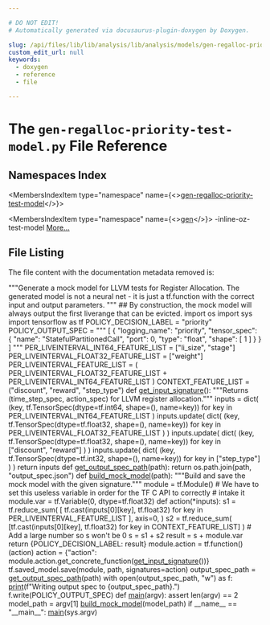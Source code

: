 ```yaml
---

# DO NOT EDIT!
# Automatically generated via docusaurus-plugin-doxygen by Doxygen.

slug: /api/files/lib/lib/analysis/lib/analysis/models/gen-regalloc-priority-test-model-py
custom_edit_url: null
keywords:
  - doxygen
  - reference
  - file

---
```





# The `gen-regalloc-priority-test-model.py` File Reference

<DoxygenPage pluginConfig={pluginConfig}>



## Namespaces Index

<MembersIndex>

<MembersIndexItem
  type="namespace"
  name={<><a href="/docs/api/namespaces/gen-regalloc-priority-test-model">gen-regalloc-priority-test-model</a></>}>
</MembersIndexItem>

<MembersIndexItem
  type="namespace"
  name={<><a href="/docs/api/namespaces/gen">gen</a></>}>
-inline-oz-test-model <a href="/docs/api/namespaces/gen/#details">More...</a>
</MembersIndexItem>

</MembersIndex>


## File Listing

The file content with the documentation metadata removed is:

<ProgramListing>

<Link id="l00001" /><CodeLine lineNumber="1" lineLink="/docs/api/namespaces/gen-regalloc-priority-test-model"><span class="doxyHighlightStringLiteral">&quot;&quot;&quot;Generate a mock model for LLVM tests for Register Allocation.</span></CodeLine>
<Link id="l00002" /><CodeLine lineNumber="2"><span class="doxyHighlightStringLiteral">The generated model is not a neural net - it is just a tf.function with the</span></CodeLine>
<Link id="l00003" /><CodeLine lineNumber="3"><span class="doxyHighlightStringLiteral">correct input and output parameters. </span></CodeLine>
<Link id="l00004" /><CodeLine lineNumber="4"><span class="doxyHighlightStringLiteral">&quot;&quot;&quot;</span></CodeLine>
<Link id="l00005" /><CodeLine lineNumber="5"><span class="doxyHighlightComment">## By construction, the mock model will always output the first liverange that can be evicted.</span></CodeLine>
<Link id="l00006" /><CodeLine lineNumber="6"></CodeLine>
<Link id="l00007" /><CodeLine lineNumber="7"><span class="doxyHighlightKeyword">import</span><span class="doxyHighlight"> os</span></CodeLine>
<Link id="l00008" /><CodeLine lineNumber="8"><span class="doxyHighlightKeyword">import</span><span class="doxyHighlight"> sys</span></CodeLine>
<Link id="l00009" /><CodeLine lineNumber="9"><span class="doxyHighlightKeyword">import</span><span class="doxyHighlight"> tensorflow </span><span class="doxyHighlightKeyword">as</span><span class="doxyHighlight"> tf</span></CodeLine>
<Link id="l00010" /><CodeLine lineNumber="10"></CodeLine>
<Link id="l00011" /><CodeLine lineNumber="11" lineLink="/docs/api/namespaces/gen-regalloc-priority-test-model/#a013e7478bf599fe4b96a962bfc656a1d"><span class="doxyHighlight">POLICY&#95;DECISION&#95;LABEL = </span><span class="doxyHighlightStringLiteral">&quot;priority&quot;</span></CodeLine>
<Link id="l00012" /><CodeLine lineNumber="12" lineLink="/docs/api/namespaces/gen-regalloc-priority-test-model/#a9212c0c53418b17068763a3e7beb66e3"><span class="doxyHighlight">POLICY&#95;OUTPUT&#95;SPEC = </span><span class="doxyHighlightStringLiteral">&quot;&quot;&quot;</span></CodeLine>
<Link id="l00013" /><CodeLine lineNumber="13"><span class="doxyHighlightStringLiteral">&#91;</span></CodeLine>
<Link id="l00014" /><CodeLine lineNumber="14"><span class="doxyHighlightStringLiteral">    &#123;</span></CodeLine>
<Link id="l00015" /><CodeLine lineNumber="15"><span class="doxyHighlightStringLiteral">        &quot;logging&#95;name&quot;: &quot;priority&quot;, </span></CodeLine>
<Link id="l00016" /><CodeLine lineNumber="16"><span class="doxyHighlightStringLiteral">        &quot;tensor&#95;spec&quot;: &#123;</span></CodeLine>
<Link id="l00017" /><CodeLine lineNumber="17"><span class="doxyHighlightStringLiteral">            &quot;name&quot;: &quot;StatefulPartitionedCall&quot;, </span></CodeLine>
<Link id="l00018" /><CodeLine lineNumber="18"><span class="doxyHighlightStringLiteral">            &quot;port&quot;: 0, </span></CodeLine>
<Link id="l00019" /><CodeLine lineNumber="19"><span class="doxyHighlightStringLiteral">            &quot;type&quot;: &quot;float&quot;, </span></CodeLine>
<Link id="l00020" /><CodeLine lineNumber="20"><span class="doxyHighlightStringLiteral">            &quot;shape&quot;: &#91;</span></CodeLine>
<Link id="l00021" /><CodeLine lineNumber="21"><span class="doxyHighlightStringLiteral">                1</span></CodeLine>
<Link id="l00022" /><CodeLine lineNumber="22"><span class="doxyHighlightStringLiteral">            &#93;</span></CodeLine>
<Link id="l00023" /><CodeLine lineNumber="23"><span class="doxyHighlightStringLiteral">        &#125;</span></CodeLine>
<Link id="l00024" /><CodeLine lineNumber="24"><span class="doxyHighlightStringLiteral">    &#125;</span></CodeLine>
<Link id="l00025" /><CodeLine lineNumber="25"><span class="doxyHighlightStringLiteral">&#93;</span></CodeLine>
<Link id="l00026" /><CodeLine lineNumber="26"><span class="doxyHighlightStringLiteral">&quot;&quot;&quot;</span></CodeLine>
<Link id="l00027" /><CodeLine lineNumber="27" lineLink="/docs/api/namespaces/gen-regalloc-priority-test-model/#ac17e919b04f6044acd563c93991c19ff"><span class="doxyHighlight">PER&#95;LIVEINTERVAL&#95;INT64&#95;FEATURE&#95;LIST = &#91;</span><span class="doxyHighlightStringLiteral">&quot;li&#95;size&quot;</span><span class="doxyHighlight">, </span><span class="doxyHighlightStringLiteral">&quot;stage&quot;</span><span class="doxyHighlight">&#93;</span></CodeLine>
<Link id="l00028" /><CodeLine lineNumber="28" lineLink="/docs/api/namespaces/gen-regalloc-priority-test-model/#a9934195622fd809524abfbe93bf5faee"><span class="doxyHighlight">PER&#95;LIVEINTERVAL&#95;FLOAT32&#95;FEATURE&#95;LIST = &#91;</span><span class="doxyHighlightStringLiteral">&quot;weight&quot;</span><span class="doxyHighlight">&#93;</span></CodeLine>
<Link id="l00029" /><CodeLine lineNumber="29" lineLink="/docs/api/namespaces/gen-regalloc-priority-test-model/#a484b69dd6735864fc8f89993883431e8"><span class="doxyHighlight">PER&#95;LIVEINTERVAL&#95;FEATURE&#95;LIST = (</span></CodeLine>
<Link id="l00030" /><CodeLine lineNumber="30"><span class="doxyHighlight">    PER&#95;LIVEINTERVAL&#95;FLOAT32&#95;FEATURE&#95;LIST + PER&#95;LIVEINTERVAL&#95;INT64&#95;FEATURE&#95;LIST</span></CodeLine>
<Link id="l00031" /><CodeLine lineNumber="31"><span class="doxyHighlight">)</span></CodeLine>
<Link id="l00032" /><CodeLine lineNumber="32" lineLink="/docs/api/namespaces/gen-regalloc-priority-test-model/#a945813d1ef45da09c326405ae455f571"><span class="doxyHighlight">CONTEXT&#95;FEATURE&#95;LIST = (</span><span class="doxyHighlightStringLiteral">&quot;discount&quot;</span><span class="doxyHighlight">, </span><span class="doxyHighlightStringLiteral">&quot;reward&quot;</span><span class="doxyHighlight">, </span><span class="doxyHighlightStringLiteral">&quot;step&#95;type&quot;</span><span class="doxyHighlight">)</span></CodeLine>
<Link id="l00033" /><CodeLine lineNumber="33"></CodeLine>
<Link id="l00034" /><CodeLine lineNumber="34"></CodeLine>
<Link id="l00035" /><CodeLine lineNumber="35" lineLink="/docs/api/namespaces/gen-regalloc-priority-test-model/#aafe3441287e2c0478b27e00e108e7e73"><span class="doxyHighlightKeyword">def </span><span class="doxyHighlight"><a href="/docs/api/namespaces/gen-regalloc-priority-test-model/#aafe3441287e2c0478b27e00e108e7e73">get&#95;input&#95;signature</a>():</span></CodeLine>
<Link id="l00036" /><CodeLine lineNumber="36"><span class="doxyHighlight">    </span><span class="doxyHighlightStringLiteral">&quot;&quot;&quot;Returns (time&#95;step&#95;spec, action&#95;spec) for LLVM register allocation.&quot;&quot;&quot;</span></CodeLine>
<Link id="l00037" /><CodeLine lineNumber="37"><span class="doxyHighlight">    inputs = dict(</span></CodeLine>
<Link id="l00038" /><CodeLine lineNumber="38"><span class="doxyHighlight">        (key, tf.TensorSpec(dtype=tf.int64, shape=(), name=key))</span></CodeLine>
<Link id="l00039" /><CodeLine lineNumber="39"><span class="doxyHighlight">        </span><span class="doxyHighlightKeywordFlow">for</span><span class="doxyHighlight"> key </span><span class="doxyHighlightKeywordFlow">in</span><span class="doxyHighlight"> PER&#95;LIVEINTERVAL&#95;INT64&#95;FEATURE&#95;LIST</span></CodeLine>
<Link id="l00040" /><CodeLine lineNumber="40"><span class="doxyHighlight">    )</span></CodeLine>
<Link id="l00041" /><CodeLine lineNumber="41"><span class="doxyHighlight">    inputs.update(</span></CodeLine>
<Link id="l00042" /><CodeLine lineNumber="42"><span class="doxyHighlight">        dict(</span></CodeLine>
<Link id="l00043" /><CodeLine lineNumber="43"><span class="doxyHighlight">            (key, tf.TensorSpec(dtype=tf.float32, shape=(), name=key))</span></CodeLine>
<Link id="l00044" /><CodeLine lineNumber="44"><span class="doxyHighlight">            </span><span class="doxyHighlightKeywordFlow">for</span><span class="doxyHighlight"> key </span><span class="doxyHighlightKeywordFlow">in</span><span class="doxyHighlight"> PER&#95;LIVEINTERVAL&#95;FLOAT32&#95;FEATURE&#95;LIST</span></CodeLine>
<Link id="l00045" /><CodeLine lineNumber="45"><span class="doxyHighlight">        )</span></CodeLine>
<Link id="l00046" /><CodeLine lineNumber="46"><span class="doxyHighlight">    )</span></CodeLine>
<Link id="l00047" /><CodeLine lineNumber="47"><span class="doxyHighlight">    inputs.update(</span></CodeLine>
<Link id="l00048" /><CodeLine lineNumber="48"><span class="doxyHighlight">        dict(</span></CodeLine>
<Link id="l00049" /><CodeLine lineNumber="49"><span class="doxyHighlight">            (key, tf.TensorSpec(dtype=tf.float32, shape=(), name=key))</span></CodeLine>
<Link id="l00050" /><CodeLine lineNumber="50"><span class="doxyHighlight">            </span><span class="doxyHighlightKeywordFlow">for</span><span class="doxyHighlight"> key </span><span class="doxyHighlightKeywordFlow">in</span><span class="doxyHighlight"> &#91;</span><span class="doxyHighlightStringLiteral">&quot;discount&quot;</span><span class="doxyHighlight">, </span><span class="doxyHighlightStringLiteral">&quot;reward&quot;</span><span class="doxyHighlight">&#93;</span></CodeLine>
<Link id="l00051" /><CodeLine lineNumber="51"><span class="doxyHighlight">        )</span></CodeLine>
<Link id="l00052" /><CodeLine lineNumber="52"><span class="doxyHighlight">    )</span></CodeLine>
<Link id="l00053" /><CodeLine lineNumber="53"><span class="doxyHighlight">    inputs.update(</span></CodeLine>
<Link id="l00054" /><CodeLine lineNumber="54"><span class="doxyHighlight">        dict(</span></CodeLine>
<Link id="l00055" /><CodeLine lineNumber="55"><span class="doxyHighlight">            (key, tf.TensorSpec(dtype=tf.int32, shape=(), name=key))</span></CodeLine>
<Link id="l00056" /><CodeLine lineNumber="56"><span class="doxyHighlight">            </span><span class="doxyHighlightKeywordFlow">for</span><span class="doxyHighlight"> key </span><span class="doxyHighlightKeywordFlow">in</span><span class="doxyHighlight"> &#91;</span><span class="doxyHighlightStringLiteral">&quot;step&#95;type&quot;</span><span class="doxyHighlight">&#93;</span></CodeLine>
<Link id="l00057" /><CodeLine lineNumber="57"><span class="doxyHighlight">        )</span></CodeLine>
<Link id="l00058" /><CodeLine lineNumber="58"><span class="doxyHighlight">    )</span></CodeLine>
<Link id="l00059" /><CodeLine lineNumber="59"><span class="doxyHighlight">    </span><span class="doxyHighlightKeywordFlow">return</span><span class="doxyHighlight"> inputs</span></CodeLine>
<Link id="l00060" /><CodeLine lineNumber="60"></CodeLine>
<Link id="l00061" /><CodeLine lineNumber="61"></CodeLine>
<Link id="l00062" /><CodeLine lineNumber="62" lineLink="/docs/api/namespaces/gen-regalloc-priority-test-model/#af9f86ff91dd892299687a66bffac9530"><span class="doxyHighlightKeyword">def </span><span class="doxyHighlight"><a href="/docs/api/namespaces/gen-regalloc-priority-test-model/#af9f86ff91dd892299687a66bffac9530">get&#95;output&#95;spec&#95;path</a>(path):</span></CodeLine>
<Link id="l00063" /><CodeLine lineNumber="63"><span class="doxyHighlight">    </span><span class="doxyHighlightKeywordFlow">return</span><span class="doxyHighlight"> os.path.join(path, </span><span class="doxyHighlightStringLiteral">&quot;output&#95;spec.json&quot;</span><span class="doxyHighlight">)</span></CodeLine>
<Link id="l00064" /><CodeLine lineNumber="64"></CodeLine>
<Link id="l00065" /><CodeLine lineNumber="65"></CodeLine>
<Link id="l00066" /><CodeLine lineNumber="66" lineLink="/docs/api/namespaces/gen-regalloc-priority-test-model/#a897c3b991053cb02691cf49f5b7b1cc3"><span class="doxyHighlightKeyword">def </span><span class="doxyHighlight"><a href="/docs/api/namespaces/gen-regalloc-priority-test-model/#a897c3b991053cb02691cf49f5b7b1cc3">build&#95;mock&#95;model</a>(path):</span></CodeLine>
<Link id="l00067" /><CodeLine lineNumber="67"><span class="doxyHighlight">    </span><span class="doxyHighlightStringLiteral">&quot;&quot;&quot;Build and save the mock model with the given signature.&quot;&quot;&quot;</span></CodeLine>
<Link id="l00068" /><CodeLine lineNumber="68"><span class="doxyHighlight">    module = tf.Module()</span></CodeLine>
<Link id="l00069" /><CodeLine lineNumber="69"><span class="doxyHighlight">    </span><span class="doxyHighlightComment"># We have to set this useless variable in order for the TF C API to correctly</span></CodeLine>
<Link id="l00070" /><CodeLine lineNumber="70"><span class="doxyHighlight">    </span><span class="doxyHighlightComment"># intake it</span></CodeLine>
<Link id="l00071" /><CodeLine lineNumber="71"><span class="doxyHighlight">    module.var = tf.Variable(0, dtype=tf.float32)</span></CodeLine>
<Link id="l00072" /><CodeLine lineNumber="72"></CodeLine>
<Link id="l00073" /><CodeLine lineNumber="73"><span class="doxyHighlight">    </span><span class="doxyHighlightKeyword">def </span><span class="doxyHighlight">action(&#42;inputs):</span></CodeLine>
<Link id="l00074" /><CodeLine lineNumber="74"><span class="doxyHighlight">        s1 = tf.reduce&#95;sum(</span></CodeLine>
<Link id="l00075" /><CodeLine lineNumber="75"><span class="doxyHighlight">            &#91;</span></CodeLine>
<Link id="l00076" /><CodeLine lineNumber="76"><span class="doxyHighlight">                tf.cast(inputs&#91;0&#93;&#91;key&#93;, tf.float32)</span></CodeLine>
<Link id="l00077" /><CodeLine lineNumber="77"><span class="doxyHighlight">                </span><span class="doxyHighlightKeywordFlow">for</span><span class="doxyHighlight"> key </span><span class="doxyHighlightKeywordFlow">in</span><span class="doxyHighlight"> PER&#95;LIVEINTERVAL&#95;FEATURE&#95;LIST</span></CodeLine>
<Link id="l00078" /><CodeLine lineNumber="78"><span class="doxyHighlight">            &#93;,</span></CodeLine>
<Link id="l00079" /><CodeLine lineNumber="79"><span class="doxyHighlight">            axis=0,</span></CodeLine>
<Link id="l00080" /><CodeLine lineNumber="80"><span class="doxyHighlight">        )</span></CodeLine>
<Link id="l00081" /><CodeLine lineNumber="81"><span class="doxyHighlight">        s2 = tf.reduce&#95;sum(</span></CodeLine>
<Link id="l00082" /><CodeLine lineNumber="82"><span class="doxyHighlight">            &#91;tf.cast(inputs&#91;0&#93;&#91;key&#93;, tf.float32) </span><span class="doxyHighlightKeywordFlow">for</span><span class="doxyHighlight"> key </span><span class="doxyHighlightKeywordFlow">in</span><span class="doxyHighlight"> CONTEXT&#95;FEATURE&#95;LIST&#93;</span></CodeLine>
<Link id="l00083" /><CodeLine lineNumber="83"><span class="doxyHighlight">        )</span></CodeLine>
<Link id="l00084" /><CodeLine lineNumber="84"><span class="doxyHighlight">        </span><span class="doxyHighlightComment"># Add a large number so s won&#39;t be 0</span></CodeLine>
<Link id="l00085" /><CodeLine lineNumber="85"><span class="doxyHighlight">        s = s1 + s2</span></CodeLine>
<Link id="l00086" /><CodeLine lineNumber="86"><span class="doxyHighlight">        result = s + module.var</span></CodeLine>
<Link id="l00087" /><CodeLine lineNumber="87"><span class="doxyHighlight">        </span><span class="doxyHighlightKeywordFlow">return</span><span class="doxyHighlight"> &#123;POLICY&#95;DECISION&#95;LABEL: result&#125;</span></CodeLine>
<Link id="l00088" /><CodeLine lineNumber="88"></CodeLine>
<Link id="l00089" /><CodeLine lineNumber="89"><span class="doxyHighlight">    module.action = tf.function()(action)</span></CodeLine>
<Link id="l00090" /><CodeLine lineNumber="90"><span class="doxyHighlight">    action = &#123;</span><span class="doxyHighlightStringLiteral">&quot;action&quot;</span><span class="doxyHighlight">: module.action.get&#95;concrete&#95;function(<a href="/docs/api/namespaces/gen-regalloc-priority-test-model/#aafe3441287e2c0478b27e00e108e7e73">get&#95;input&#95;signature</a>())&#125;</span></CodeLine>
<Link id="l00091" /><CodeLine lineNumber="91"></CodeLine>
<Link id="l00092" /><CodeLine lineNumber="92"><span class="doxyHighlight">    tf.saved&#95;model.save(module, path, signatures=action)</span></CodeLine>
<Link id="l00093" /><CodeLine lineNumber="93"><span class="doxyHighlight">    output&#95;spec&#95;path = <a href="/docs/api/namespaces/gen-regalloc-priority-test-model/#af9f86ff91dd892299687a66bffac9530">get&#95;output&#95;spec&#95;path</a>(path)</span></CodeLine>
<Link id="l00094" /><CodeLine lineNumber="94"><span class="doxyHighlight">    </span><span class="doxyHighlightKeyword">with</span><span class="doxyHighlight"> open(output&#95;spec&#95;path, </span><span class="doxyHighlightStringLiteral">&quot;w&quot;</span><span class="doxyHighlight">) </span><span class="doxyHighlightKeyword">as</span><span class="doxyHighlight"> f:</span></CodeLine>
<Link id="l00095" /><CodeLine lineNumber="95"><span class="doxyHighlight">        <a href="/docs/api/files/lib/lib/object/archivewriter-cpp/#aa9f638c7ae7fdd206a6c60e26bef9751">print</a>(f</span><span class="doxyHighlightStringLiteral">&quot;Writing output spec to &#123;output&#95;spec&#95;path&#125;.&quot;</span><span class="doxyHighlight">)</span></CodeLine>
<Link id="l00096" /><CodeLine lineNumber="96"><span class="doxyHighlight">        f.write(POLICY&#95;OUTPUT&#95;SPEC)</span></CodeLine>
<Link id="l00097" /><CodeLine lineNumber="97"></CodeLine>
<Link id="l00098" /><CodeLine lineNumber="98"></CodeLine>
<Link id="l00099" /><CodeLine lineNumber="99" lineLink="/docs/api/namespaces/gen-regalloc-priority-test-model/#a7e6eedaf5bab1391345fc4dc8826d4f2"><span class="doxyHighlightKeyword">def </span><span class="doxyHighlight"><a href="/docs/api/namespaces/gen-regalloc-priority-test-model/#a7e6eedaf5bab1391345fc4dc8826d4f2">main</a>(argv):</span></CodeLine>
<Link id="l00100" /><CodeLine lineNumber="100"><span class="doxyHighlight">    </span><span class="doxyHighlightKeyword">assert</span><span class="doxyHighlight"> len(argv) == 2</span></CodeLine>
<Link id="l00101" /><CodeLine lineNumber="101"><span class="doxyHighlight">    model&#95;path = argv&#91;1&#93;</span></CodeLine>
<Link id="l00102" /><CodeLine lineNumber="102"><span class="doxyHighlight">    <a href="/docs/api/namespaces/gen-regalloc-priority-test-model/#a897c3b991053cb02691cf49f5b7b1cc3">build&#95;mock&#95;model</a>(model&#95;path)</span></CodeLine>
<Link id="l00103" /><CodeLine lineNumber="103"></CodeLine>
<Link id="l00104" /><CodeLine lineNumber="104"></CodeLine>
<Link id="l00105" /><CodeLine lineNumber="105"><span class="doxyHighlightKeywordFlow">if</span><span class="doxyHighlight"> &#95;&#95;name&#95;&#95; == </span><span class="doxyHighlightStringLiteral">&quot;&#95;&#95;main&#95;&#95;&quot;</span><span class="doxyHighlight">:</span></CodeLine>
<Link id="l00106" /><CodeLine lineNumber="106"><span class="doxyHighlight">    <a href="/docs/api/namespaces/gen-regalloc-priority-test-model/#a7e6eedaf5bab1391345fc4dc8826d4f2">main</a>(sys.argv)</span></CodeLine>

</ProgramListing>


</DoxygenPage>
